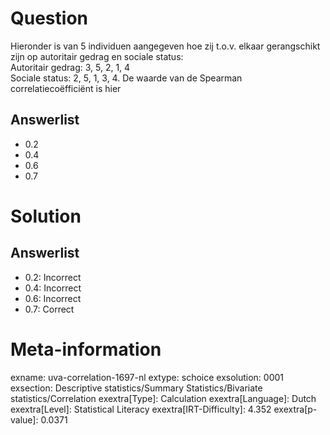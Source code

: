 Question
========

Hieronder is van 5 individuen aangegeven hoe zij t.o.v. elkaar
gerangschikt zijn op autoritair gedrag en sociale status:\
Autoritair gedrag: 3, 5, 2, 1, 4\
Sociale status: 2, 5, 1, 3, 4. De waarde van de Spearman
correlatiecoëfficiënt is hier

Answerlist
----------

* 0.2
* 0.4
* 0.6
* 0.7

Solution
========

Answerlist
----------

* 0.2: Incorrect
* 0.4: Incorrect
* 0.6: Incorrect
* 0.7: Correct

Meta-information
================
exname: uva-correlation-1697-nl
extype: schoice
exsolution: 0001
exsection: Descriptive statistics/Summary Statistics/Bivariate statistics/Correlation
exextra[Type]: Calculation
exextra[Language]: Dutch
exextra[Level]: Statistical Literacy
exextra[IRT-Difficulty]: 4.352
exextra[p-value]: 0.0371
